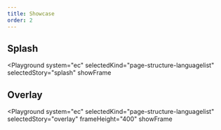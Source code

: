```yaml
---
title: Showcase
order: 2
---
```



## Splash

<Playground
  system="ec"
  selectedKind="page-structure-languagelist"
  selectedStory="splash"
  showFrame
>
  <Html markup={languageListSplash} />
</Playground>

## Overlay

<Playground
  system="ec"
  selectedKind="page-structure-languagelist"
  selectedStory="overlay"
  frameHeight="400"
  showFrame
>
  <Html markup={languageListOverlay} />
</Playground>
